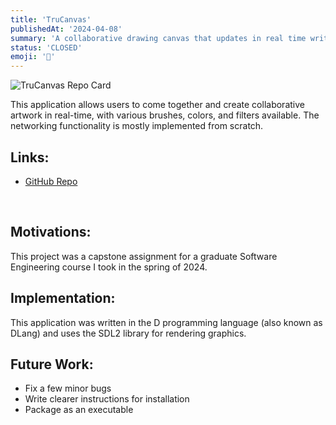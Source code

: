 ```yaml
---
title: 'TruCanvas'
publishedAt: '2024-04-08'
summary: 'A collaborative drawing canvas that updates in real time written in DLang.'
status: 'CLOSED'
emoji: '🎨'
---
```

<div className="flex justify-center space-x-4 my-8">
    <img alt="TruCanvas Repo Card" src="/images/trucanvas.jpg"/>
</div>

This application allows users to come together and create collaborative artwork in real-time, with various brushes, colors, and filters available. The networking functionality is mostly implemented from scratch.

## Links:
<div>
    <ul id={"list"}>
        <li>
            <a href={"https://github.com/MaxHuber888/TruCanvas"} className="dark:hover:text-neutral-400">GitHub
                Repo</a>
        </li>
    </ul>
    <br/>
</div>

## Motivations:
This project was a capstone assignment for a graduate Software Engineering course I took in the spring of 2024.

## Implementation:
This application was written in the D programming language (also known as DLang) and uses the SDL2 library for rendering graphics.

## Future Work:
- Fix a few minor bugs
- Write clearer instructions for installation
- Package as an executable